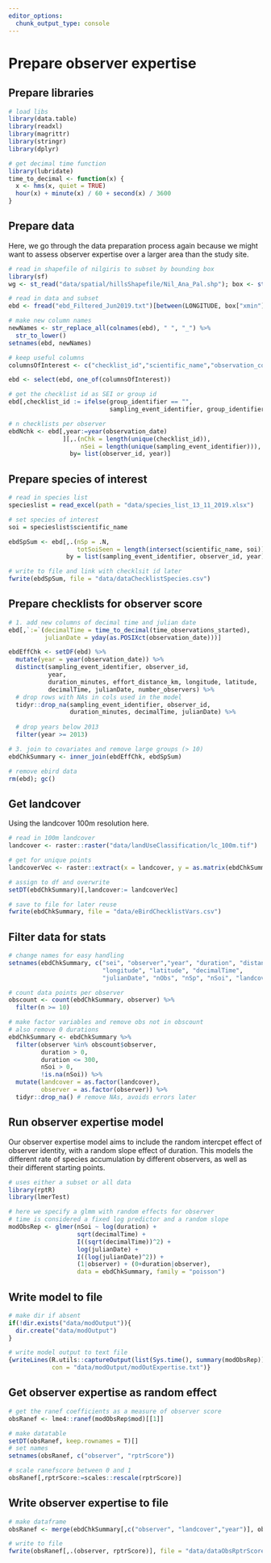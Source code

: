 ```yaml
---
editor_options: 
  chunk_output_type: console
---
```


# Prepare observer expertise

## Prepare libraries

```r

# load libs
library(data.table)
library(readxl)
library(magrittr)
library(stringr)
library(dplyr)

# get decimal time function
library(lubridate)
time_to_decimal <- function(x) {
  x <- hms(x, quiet = TRUE)
  hour(x) + minute(x) / 60 + second(x) / 3600
}
```

## Prepare data

Here, we go through the data preparation process again because we might want to assess observer expertise over a larger area than the study site.

```r
# read in shapefile of nilgiris to subset by bounding box
library(sf)
wg <- st_read("data/spatial/hillsShapefile/Nil_Ana_Pal.shp"); box <- st_bbox(wg)

# read in data and subset
ebd <- fread("ebd_Filtered_Jun2019.txt")[between(LONGITUDE, box["xmin"], box["xmax"]) & between(LATITUDE, box["ymin"], box["ymax"]),][year(`OBSERVATION DATE`) >= 2013,]

# make new column names
newNames <- str_replace_all(colnames(ebd), " ", "_") %>%
  str_to_lower()
setnames(ebd, newNames)

# keep useful columns
columnsOfInterest <- c("checklist_id","scientific_name","observation_count","locality","locality_id","locality_type","latitude","longitude","observation_date","time_observations_started","observer_id","sampling_event_identifier","protocol_type","duration_minutes","effort_distance_km","effort_area_ha","number_observers","species_observed","reviewed","state_code", "group_identifier")

ebd <- select(ebd, one_of(columnsOfInterest))

# get the checklist id as SEI or group id
ebd[,checklist_id := ifelse(group_identifier == "", 
                            sampling_event_identifier, group_identifier),]

# n checklists per observer
ebdNchk <- ebd[,year:=year(observation_date)
               ][,.(nChk = length(unique(checklist_id)), 
                    nSei = length(unique(sampling_event_identifier))), 
                 by= list(observer_id, year)]
```

## Prepare species of interest

```r
# read in species list
specieslist = read_excel(path = "data/species_list_13_11_2019.xlsx")

# set species of interest
soi = specieslist$scientific_name

ebdSpSum <- ebd[,.(nSp = .N,
                   totSoiSeen = length(intersect(scientific_name, soi))), 
                by = list(sampling_event_identifier, observer_id, year)]

# write to file and link with checklsit id later
fwrite(ebdSpSum, file = "data/dataChecklistSpecies.csv")
```

## Prepare checklists for observer score

```r
# 1. add new columns of decimal time and julian date
ebd[,`:=`(decimalTime = time_to_decimal(time_observations_started),
          julianDate = yday(as.POSIXct(observation_date)))]

ebdEffChk <- setDF(ebd) %>% 
  mutate(year = year(observation_date)) %>% 
  distinct(sampling_event_identifier, observer_id,
           year,
           duration_minutes, effort_distance_km, longitude, latitude,
           decimalTime, julianDate, number_observers) %>% 
  # drop rows with NAs in cols used in the model
  tidyr::drop_na(sampling_event_identifier, observer_id,
                 duration_minutes, decimalTime, julianDate) %>% 
  
  # drop years below 2013
  filter(year >= 2013)

# 3. join to covariates and remove large groups (> 10)
ebdChkSummary <- inner_join(ebdEffChk, ebdSpSum)

# remove ebird data
rm(ebd); gc()
```

## Get landcover

Using the landcover 100m resolution here.

```r
# read in 100m landcover
landcover <- raster::raster("data/landUseClassification/lc_100m.tif")

# get for unique points
landcoverVec <- raster::extract(x = landcover, y = as.matrix(ebdChkSummary[,c("longitude","latitude")]))

# assign to df and overwrite
setDT(ebdChkSummary)[,landcover:= landcoverVec]

# save to file for later reuse
fwrite(ebdChkSummary, file = "data/eBirdChecklistVars.csv")
```

## Filter data for stats

```r
# change names for easy handling
setnames(ebdChkSummary, c("sei", "observer","year", "duration", "distance",
                          "longitude", "latitude", "decimalTime",
                          "julianDate", "nObs", "nSp", "nSoi", "landcover"))

# count data points per observer 
obscount <- count(ebdChkSummary, observer) %>% 
  filter(n >= 10)

# make factor variables and remove obs not in obscount
# also remove 0 durations
ebdChkSummary <- ebdChkSummary %>% 
  filter(observer %in% obscount$observer, 
         duration > 0,
         duration <= 300,
         nSoi > 0,
         !is.na(nSoi)) %>% 
  mutate(landcover = as.factor(landcover),
         observer = as.factor(observer)) %>% 
  tidyr::drop_na() # remove NAs, avoids errors later
```

## Run observer expertise model

Our observer expertise model aims to include the random intercpet effect of observer identity, with a random slope effect of duration. This models the different rate of species accumulation by different observers, as well as their different starting points.

```r
# uses either a subset or all data
library(rptR)
library(lmerTest)

# here we specify a glmm with random effects for observer
# time is considered a fixed log predictor and a random slope
modObsRep <- glmer(nSoi ~ log(duration) + 
                   sqrt(decimalTime) + 
                   I((sqrt(decimalTime))^2) + 
                   log(julianDate) + 
                   I((log(julianDate)^2)) + 
                   (1|observer) + (0+duration|observer),
                   data = ebdChkSummary, family = "poisson")
```

## Write model to file

```r
# make dir if absent
if(!dir.exists("data/modOutput")){
  dir.create("data/modOutput")
}

# write model output to text file
{writeLines(R.utils::captureOutput(list(Sys.time(), summary(modObsRep))), 
            con = "data/modOutput/modOutExpertise.txt")}
```

## Get observer expertise as random effect

```r
# get the ranef coefficients as a measure of observer score
obsRanef <- lme4::ranef(modObsRep$mod)[[1]]

# make datatable
setDT(obsRanef, keep.rownames = T)[]
# set names
setnames(obsRanef, c("observer", "rptrScore"))

# scale ranefscore between 0 and 1
obsRanef[,rptrScore:=scales::rescale(rptrScore)]
```

## Write observer expertise to file

```r
# make dataframe
obsRanef <- merge(ebdChkSummary[,c("observer", "landcover","year")], obsRanef, by = c("observer"))

# write to file
fwrite(obsRanef[,.(observer, rptrScore)], file = "data/dataObsRptrScore.csv")
```


